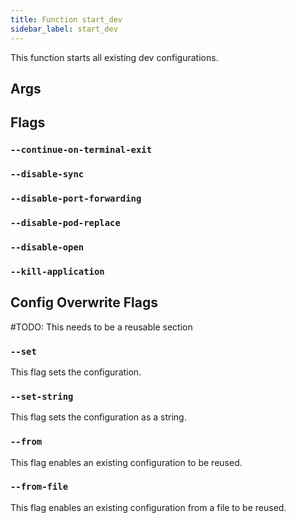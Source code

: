 ```yaml
---
title: Function start_dev
sidebar_label: start_dev
---
```


This function starts all existing dev configurations.

## Args




## Flags

### `--continue-on-terminal-exit`



### `--disable-sync`



### `--disable-port-forwarding`



### `--disable-pod-replace`



### `--disable-open`



### `--kill-application`




## Config Overwrite Flags

\#TODO: This needs to be a reusable section

### `--set`

This flag sets the configuration.

### `--set-string`

This flag sets the configuration as a string.

### `--from`

This flag enables an existing configuration to be reused.

### `--from-file`

This flag enables an existing configuration from a file to be reused.
